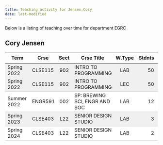 ```yaml
---
title: Teaching activity for Jensen,Cory
date: last-modified
---
```


Below is a listing of teaching over time for department EGRC


## Cory Jensen

<style type="text/css">
#T_65449 table {
  width: 100%;
  border-collapse: collapse;
}
#T_65449 th {
  text-align: center;
  padding: 8px;
}
#T_65449 td:nth-child(1) {
  padding-right: 10px;
  text-align: left;
}
#T_65449 td:nth-child(2) {
  padding-right: 5px;
  text-align: left;
}
#T_65449  td:nth-child(4) {
  padding-right: 5px;
  text-align: left;
}
#T_65449 td:nth-child(3) {
  text-align: center;
}
#T_65449  td:nth-child(5) {
  text-align: center;
}
#T_65449 td:nth-child(6) {
  text-align: right;
}
#T_65449  td:nth-child(7) {
  text-align: right;
}
#T_65449_row0_col0, #T_65449_row0_col1, #T_65449_row0_col2, #T_65449_row0_col3, #T_65449_row0_col4, #T_65449_row0_col5, #T_65449_row0_col6 {
  background-color: #f0f0f0;
  border-bottom: none;
}
#T_65449_row1_col0, #T_65449_row1_col1, #T_65449_row1_col2, #T_65449_row1_col3, #T_65449_row1_col4, #T_65449_row1_col5, #T_65449_row1_col6, #T_65449_row3_col0, #T_65449_row3_col1, #T_65449_row3_col2, #T_65449_row3_col3, #T_65449_row3_col4, #T_65449_row3_col5, #T_65449_row3_col6 {
  background-color: #f0f0f0;
  border-bottom: 1px solid #ccc;
}
#T_65449_row2_col0, #T_65449_row2_col1, #T_65449_row2_col2, #T_65449_row2_col3, #T_65449_row2_col4, #T_65449_row2_col5, #T_65449_row2_col6, #T_65449_row4_col0, #T_65449_row4_col1, #T_65449_row4_col2, #T_65449_row4_col3, #T_65449_row4_col4, #T_65449_row4_col5, #T_65449_row4_col6 {
  background-color: #ffffff;
  border-bottom: 1px solid #ccc;
}
</style>
<table id="T_65449">
  <thead>
    <tr>
      <th id="T_65449_level0_col0" class="col_heading level0 col0" >Term</th>
      <th id="T_65449_level0_col1" class="col_heading level0 col1" >Crse</th>
      <th id="T_65449_level0_col2" class="col_heading level0 col2" >Sect</th>
      <th id="T_65449_level0_col3" class="col_heading level0 col3" >Crse Title</th>
      <th id="T_65449_level0_col4" class="col_heading level0 col4" >W.Type</th>
      <th id="T_65449_level0_col5" class="col_heading level0 col5" >Stdnts</th>
      <th id="T_65449_level0_col6" class="col_heading level0 col6" >Hours</th>
    </tr>
  </thead>
  <tbody>
    <tr>
      <td id="T_65449_row0_col0" class="data row0 col0" >Spring 2022</td>
      <td id="T_65449_row0_col1" class="data row0 col1" >CLSE115</td>
      <td id="T_65449_row0_col2" class="data row0 col2" >902</td>
      <td id="T_65449_row0_col3" class="data row0 col3" >INTRO TO PROGRAMMING</td>
      <td id="T_65449_row0_col4" class="data row0 col4" >LAB</td>
      <td id="T_65449_row0_col5" class="data row0 col5" >50</td>
      <td id="T_65449_row0_col6" class="data row0 col6" >100</td>
    </tr>
    <tr>
      <td id="T_65449_row1_col0" class="data row1 col0" >Spring 2022</td>
      <td id="T_65449_row1_col1" class="data row1 col1" >CLSE115</td>
      <td id="T_65449_row1_col2" class="data row1 col2" >902</td>
      <td id="T_65449_row1_col3" class="data row1 col3" >INTRO TO PROGRAMMING</td>
      <td id="T_65449_row1_col4" class="data row1 col4" >LEC</td>
      <td id="T_65449_row1_col5" class="data row1 col5" >50</td>
      <td id="T_65449_row1_col6" class="data row1 col6" >100</td>
    </tr>
    <tr>
      <td id="T_65449_row2_col0" class="data row2 col0" >Summer 2022</td>
      <td id="T_65449_row2_col1" class="data row2 col1" >ENGR591</td>
      <td id="T_65449_row2_col2" class="data row2 col2" >002</td>
      <td id="T_65449_row2_col3" class="data row2 col3" >SP: BREWING SCI, ENGR AND SOC</td>
      <td id="T_65449_row2_col4" class="data row2 col4" >LAB</td>
      <td id="T_65449_row2_col5" class="data row2 col5" >12</td>
      <td id="T_65449_row2_col6" class="data row2 col6" >12</td>
    </tr>
    <tr>
      <td id="T_65449_row3_col0" class="data row3 col0" >Spring 2023</td>
      <td id="T_65449_row3_col1" class="data row3 col1" >CLSE403</td>
      <td id="T_65449_row3_col2" class="data row3 col2" >L22</td>
      <td id="T_65449_row3_col3" class="data row3 col3" >SENIOR DESIGN STUDIO</td>
      <td id="T_65449_row3_col4" class="data row3 col4" >LAB</td>
      <td id="T_65449_row3_col5" class="data row3 col5" >3</td>
      <td id="T_65449_row3_col6" class="data row3 col6" >6</td>
    </tr>
    <tr>
      <td id="T_65449_row4_col0" class="data row4 col0" >Spring 2024</td>
      <td id="T_65449_row4_col1" class="data row4 col1" >CLSE403</td>
      <td id="T_65449_row4_col2" class="data row4 col2" >L22</td>
      <td id="T_65449_row4_col3" class="data row4 col3" >SENIOR DESIGN STUDIO</td>
      <td id="T_65449_row4_col4" class="data row4 col4" >LAB</td>
      <td id="T_65449_row4_col5" class="data row4 col5" >2</td>
      <td id="T_65449_row4_col6" class="data row4 col6" >3</td>
    </tr>
  </tbody>
</table>


